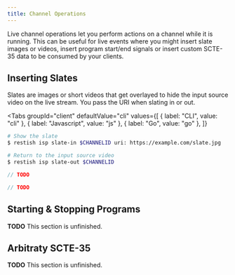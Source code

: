 ```yaml
---
title: Channel Operations
---
```



Live channel operations let you perform actions on a channel while it is running. This can be useful for live events where you might insert slate images or videos, insert program start/end signals or insert custom SCTE-35 data to be consumed by your clients.

## Inserting Slates

Slates are images or short videos that get overlayed to hide the input source video on the live stream. You pass the URI when slating in or out.

<Tabs
  groupId="client"
  defaultValue="cli"
  values={[
    { label: "CLI", value: "cli" },
    { label: "Javascript", value: "js" },
    { label: "Go", value: "go" },
  ]}
>
  <TabItem value="cli">

```bash
# Show the slate
$ restish isp slate-in $CHANNELID uri: https://example.com/slate.jpg

# Return to the input source video
$ restish isp slate-out $CHANNELID
```

  </TabItem>
  <TabItem value="js">

```js
// TODO
```

  </TabItem>
  <TabItem value="go">

```go
// TODO
```

  </TabItem>
</Tabs>

## Starting & Stopping Programs

**TODO** This section is unfinished.

## Arbitraty SCTE-35

**TODO** This section is unfinished.
